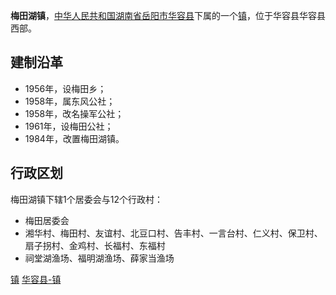 {{中国乡级行政区<!---乡级行政区专用模板--->
|行政区全称 = 梅田湖镇
|景观照片文件名 = 
|景观照片描述 = 
|位置图文件名 = 
|位置图描述 = 
|汉语拼音 = 
|通用拼音 = 
|上级行政区 = [[湖南省|湖南省]][[岳阳市|岳阳市]][[华容县|华容县]]
|行政区类别 = 镇
|行政区划代码 = 430623119
|建置时间 = 1984年
|政府驻地 = 张家湾
|地理坐标 = 
|毗邻 = 
|行政区划 = 13
|村委会 = 12
|居委会 = 1
|总面积 = 42平方公里
|户籍人口 = 1.9万
|户籍人口年份 = 
|常住人口 = 
|常住人口年份 = 
|人口密度 = 
|GDP = 
|GDP年份 = 
|邮政编码 = 
|电话区号 = 
|时区 = UTC+8（[[东八区|东八区]]）
|官方网站 = 
|网站名称 = 
}}
'''梅田湖镇'''，[[中华人民共和国|中华人民共和国]][[湖南省|湖南省]][[岳阳市|岳阳市]][[华容县|华容县]]下属的一个[[镇|镇]]，位于华容县华容县西部。

==建制沿革==
*1956年，设梅田乡；
*1958年，属东风公社；
*1958年，改名操军公社；
*1961年，设梅田公社；
*1984年，改置梅田湖镇。

==行政区划==
梅田湖镇下辖1个居委会与12个行政村：
*梅田居委会
*湘华村、梅田村、友谊村、北豆口村、告丰村、一言台村、仁义村、保卫村、扇子拐村、金鸡村、长福村、东福村
*祠堂湖渔场、福明湖渔场、薛家当渔场

{{湖南小作品}}
{{华容县行政区划}}

[[Category:华容县行政区划|镇]]
[[Category:岳阳乡镇|华容县-镇]]